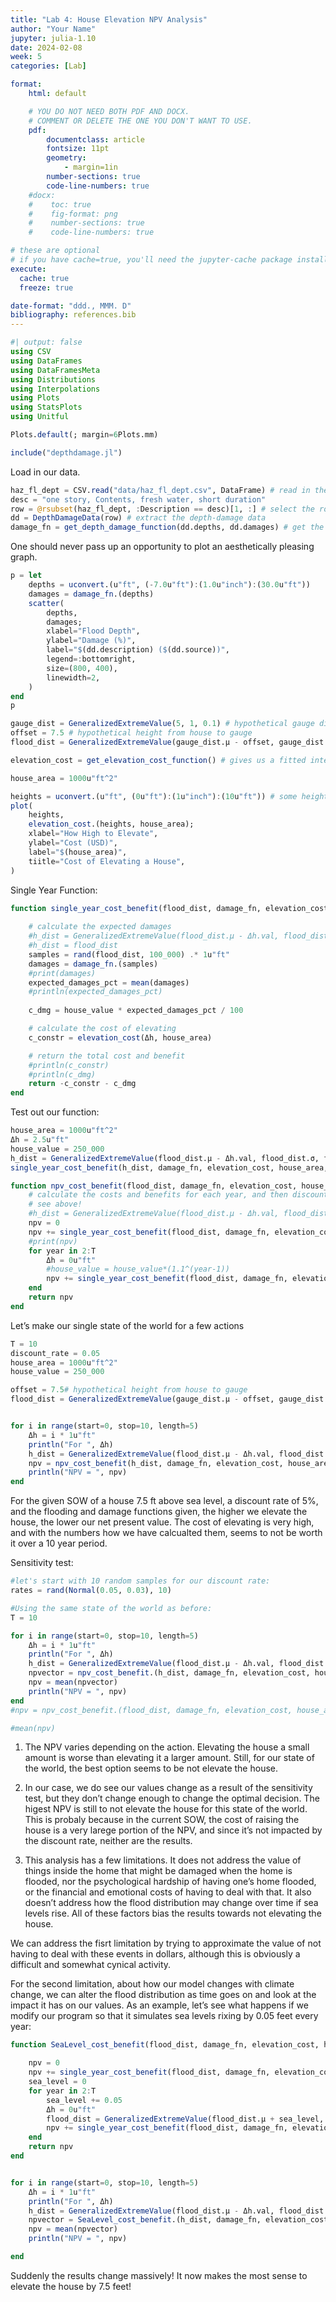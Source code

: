 ```yaml
---
title: "Lab 4: House Elevation NPV Analysis"
author: "Your Name"
jupyter: julia-1.10
date: 2024-02-08
week: 5
categories: [Lab]

format: 
    html: default

    # YOU DO NOT NEED BOTH PDF AND DOCX.
    # COMMENT OR DELETE THE ONE YOU DON'T WANT TO USE.
    pdf:
        documentclass: article
        fontsize: 11pt
        geometry:
            - margin=1in  
        number-sections: true
        code-line-numbers: true
    #docx: 
    #    toc: true
    #    fig-format: png
    #    number-sections: true
    #    code-line-numbers: true

# these are optional
# if you have cache=true, you'll need the jupyter-cache package installed
execute: 
  cache: true
  freeze: true

date-format: "ddd., MMM. D"
bibliography: references.bib
---
```


```julia
#| output: false
using CSV
using DataFrames
using DataFramesMeta
using Distributions
using Interpolations
using Plots
using StatsPlots
using Unitful

Plots.default(; margin=6Plots.mm)

include("depthdamage.jl")
```

Load in our data.
```julia
haz_fl_dept = CSV.read("data/haz_fl_dept.csv", DataFrame) # read in the file
desc = "one story, Contents, fresh water, short duration"
row = @rsubset(haz_fl_dept, :Description == desc)[1, :] # select the row I want
dd = DepthDamageData(row) # extract the depth-damage data
damage_fn = get_depth_damage_function(dd.depths, dd.damages) # get the depth-damage function

```

One should never pass up an opportunity to plot an aesthetically pleasing graph.
```julia
p = let
    depths = uconvert.(u"ft", (-7.0u"ft"):(1.0u"inch"):(30.0u"ft"))
    damages = damage_fn.(depths)
    scatter(
        depths,
        damages;
        xlabel="Flood Depth",
        ylabel="Damage (%)",
        label="$(dd.description) ($(dd.source))",
        legend=:bottomright,
        size=(800, 400),
        linewidth=2,
    )
end
p
```

```julia
gauge_dist = GeneralizedExtremeValue(5, 1, 0.1) # hypothetical gauge distribution
offset = 7.5 # hypothetical height from house to gauge
flood_dist = GeneralizedExtremeValue(gauge_dist.μ - offset, gauge_dist.σ, gauge_dist.ξ)
```

```julia
elevation_cost = get_elevation_cost_function() # gives us a fitted interpolator
```

```julia
house_area = 1000u"ft^2"

heights = uconvert.(u"ft", (0u"ft"):(1u"inch"):(10u"ft")) # some heights we will consider
plot(
    heights,
    elevation_cost.(heights, house_area);
    xlabel="How High to Elevate",
    ylabel="Cost (USD)",
    label="$(house_area)",
    tiitle="Cost of Elevating a House",
)
```

Single Year Function:
```julia
function single_year_cost_benefit(flood_dist, damage_fn, elevation_cost, house_area, house_value, Δh)
    
    # calculate the expected damages
    #h_dist = GeneralizedExtremeValue(flood_dist.μ - Δh.val, flood_dist.σ, flood_dist.ξ)
    #h_dist = flood_dist
    samples = rand(flood_dist, 100_000) .* 1u"ft"
    damages = damage_fn.(samples)
    #print(damages)
    expected_damages_pct = mean(damages)
    #println(expected_damages_pct)
 
    c_dmg = house_value * expected_damages_pct / 100

    # calculate the cost of elevating
    c_constr = elevation_cost(Δh, house_area)

    # return the total cost and benefit
    #println(c_constr)
    #println(c_dmg)
    return -c_constr - c_dmg
end
```


Test out our function: 
```julia
house_area = 1000u"ft^2"
Δh = 2.5u"ft"
house_value = 250_000
h_dist = GeneralizedExtremeValue(flood_dist.μ - Δh.val, flood_dist.σ, flood_dist.ξ)
single_year_cost_benefit(h_dist, damage_fn, elevation_cost, house_area, house_value, Δh)

```

```julia
function npv_cost_benefit(flood_dist, damage_fn, elevation_cost, house_area, house_value, Δh, T, discount_rate)
    # calculate the costs and benefits for each year, and then discount
    # see above!
    #h_dist = GeneralizedExtremeValue(flood_dist.μ - Δh.val, flood_dist.σ, flood_dist.ξ)
    npv = 0
    npv += single_year_cost_benefit(flood_dist, damage_fn, elevation_cost, house_area, house_value, Δh)
    #print(npv)
    for year in 2:T
        Δh = 0u"ft"
        #house_value = house_value*(1.1^(year-1))
        npv += single_year_cost_benefit(flood_dist, damage_fn, elevation_cost, house_area, house_value, Δh) * ((1-discount_rate)^(year-1))
    end 
    return npv
end
```

Let's make our single state of the world for a few actions
```julia
T = 10
discount_rate = 0.05
house_area = 1000u"ft^2"
house_value = 250_000

offset = 7.5# hypothetical height from house to gauge
flood_dist = GeneralizedExtremeValue(gauge_dist.μ - offset, gauge_dist.σ, gauge_dist.ξ)


for i in range(start=0, stop=10, length=5)
    Δh = i * 1u"ft"
    println("For ", Δh)
    h_dist = GeneralizedExtremeValue(flood_dist.μ - Δh.val, flood_dist.σ, flood_dist.ξ)
    npv = npv_cost_benefit(h_dist, damage_fn, elevation_cost, house_area, house_value, Δh, T, discount_rate)
    println("NPV = ", npv)
end 

```

For the given SOW of a house 7.5 ft above sea level, a discount rate of 5%, and the flooding and damage functions given, the higher we elevate the house, the lower our net present value.  The cost of elevating is very high, and with the numbers how we have calcualted them, seems to not be worth it over a 10 year period.

Sensitivity test:

```julia
#let's start with 10 random samples for our discount rate:
rates = rand(Normal(0.05, 0.03), 10)

#Using the same state of the world as before:
T = 10

for i in range(start=0, stop=10, length=5)
    Δh = i * 1u"ft"
    println("For ", Δh)
    h_dist = GeneralizedExtremeValue(flood_dist.μ - Δh.val, flood_dist.σ, flood_dist.ξ)
    npvector = npv_cost_benefit.(h_dist, damage_fn, elevation_cost, house_area, house_value, Δh, T, rates)
    npv = mean(npvector)
    println("NPV = ", npv)
end 
#npv = npv_cost_benefit.(flood_dist, damage_fn, elevation_cost, house_area, house_value, Δh, T, rates)

#mean(npv)
```

1. The NPV varies depending on the action.  Elevating the house a small amount is worse than elevating it a larger amount.  Still, for our state of the world, the best option seems to be not elevate the house.  

2. In our case, we do see our values change as a result of the sensitivity test, but they don't change enough to change the optimal decision.  The higest NPV is still to not elevate the house for this state of the world.  This is probaly because in the current SOW, the cost of raising the house is a very larege portion of the NPV, and since it's not impacted by the discount rate, neither are the results.  

3. This analysis has a few limitations.  It does not address the value of things inside the home that might be damaged when the home is flooded, nor the psychological hardship of having one's home flooded, or the financial and emotional costs of having to deal with that.  It also doesn't address how the flood distribution may change over time if sea levels rise.  All of these factors bias the results towards not elevating the house. 

We can address the fisrt limitation by trying to approximate the value of not having to deal with these events in dollars, although this is obviously a difficult and somewhat cynical activity.  

For the second limitation, about how our model changes with climate change, we can alter the flood distribution as time goes on and look at the impact it has on our values.  As an example, let's see what happens if we modify our program so that it simulates sea levels rixing by 0.05 feet every year:



```julia
function SeaLevel_cost_benefit(flood_dist, damage_fn, elevation_cost, house_area, house_value, Δh, T, discount_rate)

    npv = 0
    npv += single_year_cost_benefit(flood_dist, damage_fn, elevation_cost, house_area, house_value, Δh)
    sea_level = 0
    for year in 2:T
        sea_level += 0.05
        Δh = 0u"ft"
        flood_dist = GeneralizedExtremeValue(flood_dist.μ + sea_level, flood_dist.σ, flood_dist.ξ)
        npv += single_year_cost_benefit(flood_dist, damage_fn, elevation_cost, house_area, house_value, Δh) * ((1-discount_rate)^(year-1))
    end 
    return npv
end


for i in range(start=0, stop=10, length=5)
    Δh = i * 1u"ft"
    println("For ", Δh)
    h_dist = GeneralizedExtremeValue(flood_dist.μ - Δh.val, flood_dist.σ, flood_dist.ξ)
    npvector = SeaLevel_cost_benefit.(h_dist, damage_fn, elevation_cost, house_area, house_value, Δh, T, rates)
    npv = mean(npvector)
    println("NPV = ", npv)

end 

```

Suddenly the results change massively!  It now makes the most sense to elevate the house by 7.5 feet!

